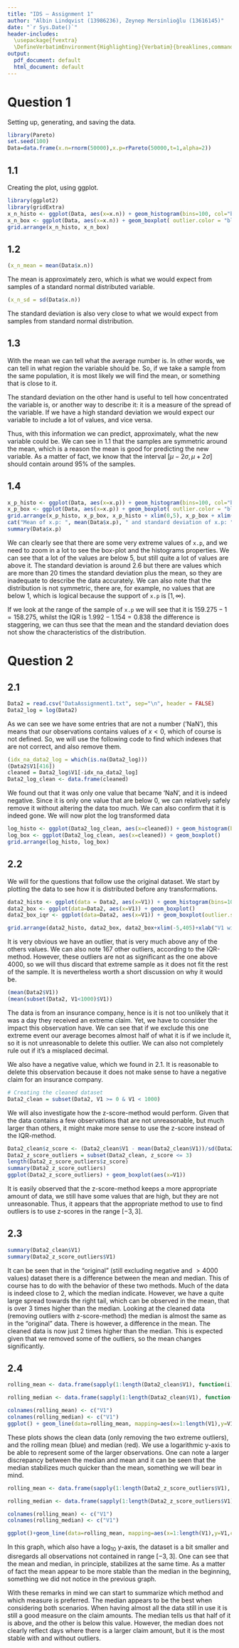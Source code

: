 ```yaml
---
title: "IDS — Assignment 1"
author: "Albin Lindqvist (13986236), Zeynep Mersinlioğlu (13616145)"
date: "`r Sys.Date()`"
header-includes:
  \usepackage{fvextra}
  \DefineVerbatimEnvironment{Highlighting}{Verbatim}{breaklines,commandchars=\\\{\}}
output:
  pdf_document: default
  html_document: default
---
```

<style type="text/css">

h1.title {

  text-align: center;
}
h4.author {
  text-align: center;
}
h4.date {
  text-align: center;
}
</style>


# Question 1

Setting up, generating, and saving the data. 

```r
library(Pareto)
set.seed(100)
Data=data.frame(x.n=rnorm(50000),x.p=rPareto(50000,t=1,alpha=2))
```

## 1.1

Creating the plot, using ggplot.

```r
library(ggplot2)
library(gridExtra)
x_n_histo <- ggplot(Data, aes(x=x.n)) + geom_histogram(bins=100, col="black", fill="grey") 
x_n_box <- ggplot(Data, aes(x=x.n)) + geom_boxplot( outlier.color = "black")
grid.arrange(x_n_histo, x_n_box)
```

## 1.2

```r
(x_n_mean = mean(Data$x.n))
```

The mean is approximately zero, which is what we would expect from samples of a standard normal distributed variable.

```r
(x_n_sd = sd(Data$x.n))
```

The standard deviation is also very close to what we would expect from samples from standard normal distribution.

## 1.3

With the mean we can tell what the average number is. In other words, we can tell in what region the variable should be. So, if we take a sample from the same population, it is most likely we will find the mean, or something that is close to it.

The standard deviation on the other hand is useful to tell how concentrated the variable is, or another way to describe it: it is a measure of the spread of the variable. If we have a high standard deviation we would expect our variable to include a lot of values, and vice versa.

Thus, with this information we can predict, approximately, what the new variable could be. We can see in 1.1 that the samples are symmetric around the mean, which is a reason the mean is good for predicting the new variable. As a matter of fact, we know that the interval $[\mu-2\sigma,\mu+2\sigma]$ should contain around $95\%$ of the samples.

## 1.4

```r
x_p_histo <- ggplot(Data, aes(x=x.p)) + geom_histogram(bins=100, col="black", fill="grey")
x_p_box <- ggplot(Data, aes(x=x.p)) + geom_boxplot( outlier.color = "black")
grid.arrange(x_p_histo, x_p_box, x_p_histo + xlim(0,5), x_p_box + xlim(0,5))
cat("Mean of x.p: ", mean(Data$x.p), " and standard deviation of x.p: ", sd(Data$x.p), " the median of x.p: ", median(Data$x.p), ".\n", sep = "")
summary(Data$x.p)
```

We can clearly see that there are some very extreme values of `x.p`, and we need to zoom in a lot to see the box-plot and the histograms properties. We can see that a lot of the values are below $5$, but still quite a lot of values are above it. The standard deviation is around $2.6$ but there are values which are more than 20 times the standard deviation plus the mean, so they are inadequate to describe the data accurately. We can also note that the distribution is not symmetric, there are, for example, no values that are below 1, which is logical because the support of `x.p` is $[1,\infty)$.

If we look at the range of the sample of `x.p` we will see that it is $159.275-1=158.275$, whilst the IQR is $1.992-1.154=0.838$ the difference is staggering, we can thus see that the mean and the standard deviation does not show the characteristics of the distribution.

# Question 2

## 2.1

```r
Data2 = read.csv("DataAssignment1.txt", sep="\n", header = FALSE)
Data2_log = log(Data2)
```

As we can see we have some entries that are not a number ('NaN'), this means that our observations contains values of $x<0$, which of course is not defined. So, we will use the following code to find which indexes that are not correct, and also remove them.

```r
(idx_na_data2_log = which(is.na(Data2_log)))
(Data2$V1[416])
cleaned = Data2_log$V1[-idx_na_data2_log]
Data2_log_clean <- data.frame(cleaned)
```

We found out that it was only one value that became 'NaN', and it is indeed negative. Since it is only one value that are below 0, we can relatively safely remove it without altering the data too much. We can also confirm that it is indeed gone. We will now plot the log transformed data

```r
log_histo <- ggplot(Data2_log_clean, aes(x=cleaned)) + geom_histogram(bins=50, fill="black", col="grey")
log_box <- ggplot(Data2_log_clean, aes(x=cleaned)) + geom_boxplot()
grid.arrange(log_histo, log_box)
```

## 2.2
We will for the questions that follow use the original dataset. We start by plotting the data to see how it is distributed before any transformations.

```r
data2_histo <- ggplot(data = Data2, aes(x=V1)) + geom_histogram(bins=100, fill="black", col="grey")
data2_box <- ggplot(data=Data2, aes(x=V1)) + geom_boxplot()
data2_box_iqr <- ggplot(data=Data2, aes(x=V1)) + geom_boxplot(outlier.shape = 0, outlier.stroke = 0) + xlim(median(Data2$V1)-1.5*IQR(Data2$V1), median(Data2$V1)+1.5*IQR(Data2$V1))+xlab("V1 without outliers with IQR-method")

grid.arrange(data2_histo, data2_box, data2_box+xlim(-5,405)+xlab("V1 without largest observation"),data2_box_iqr )
```

It is very obvious we have an outlier, that is very much above any of the others values. We can also note 167 other outliers, according to the IQR-method. However, these outliers are not as significant as the one above $4000$, so we will thus discard that extreme sample as it does not fit the rest of the sample. It is nevertheless worth a short discussion on why it would be.

```r
(mean(Data2$V1))
(mean(subset(Data2, V1<1000)$V1))
```

The data is from an insurance company, hence is it is not too unlikely that it was a day they received an extreme claim. Yet, we have to consider the impact this observation have. We can see that if we exclude this one extreme event our average becomes almost half of what it is if we include it, so it is not unreasonable to delete this outlier. We can also not completely rule out if it's a misplaced decimal.

We also have a negative value, which we found in 2.1. It is reasonable to delete this observation because it does not make sense to have a negative claim for an insurance company.

```r
# Creating the cleaned dataset
Data2_clean = subset(Data2, V1 >= 0 & V1 < 1000)
```

We will also investigate how the z-score-method would perform. Given that the data contains a few observations that are not unreasonable, but much larger than others, it might make more sense to use the z-score instead of the IQR-method.
```r
Data2_clean$z_score <- (Data2_clean$V1 - mean(Data2_clean$V1))/sd(Data2_clean$V1)
Data2_z_score_outliers = subset(Data2_clean, z_score <= 3)
length(Data2_z_score_outliers$z_score)
summary(Data2_z_score_outliers)
ggplot(Data2_z_score_outliers) + geom_boxplot(aes(x=V1))
```
It is easily observed that the z-score-method keeps a more appropriate amount of data, we still have some values that are high, but they are not unreasonable. Thus, it appears that the appropriate method to use to find outliers is to use z-scores in the range $[-3,3]$.


## 2.3

```r
summary(Data2_clean$V1)
summary(Data2_z_score_outliers$V1)
```
It can be seen that in the "original" (still excluding negative and $>4000$ values) dataset there is a difference between the mean and median. This of course has to do with the behavior of these two methods. Much of the data is indeed close to 2, which the median indicate. However, we have a quite large spread towards the right tail, which can be observed in the mean, that is over $3$ times higher than the median.
Looking at the cleaned data (removing outliers with z-score-method) the median is almost the same as in the "original" data. There is however, a difference in the mean. The cleaned data is now just $2$ times higher than the median. This is expected given that we removed some of the outliers, so the mean changes significantly.


## 2.4
```r
rolling_mean <- data.frame(sapply(1:length(Data2_clean$V1), function(i)mean(Data2_clean$V1[1:i])))

rolling_median <- data.frame(sapply(1:length(Data2_clean$V1), function(i)median(Data2_clean$V1[1:i])))

colnames(rolling_mean) <- c("V1")
colnames(rolling_median) <- c("V1")
ggplot() + geom_line(data=rolling_mean, mapping=aes(x=1:length(V1),y=V1,colour="mean")) + geom_line(data=rolling_median, mapping=aes(x=1:length(V1),y=V1,colour="median")) + geom_point(data=Data2_clean, aes(x=1:length(V1),y=V1, colour="observation"), alpha=0.2) + labs(x="Day",y="Claims (log10)",title = "All data except extreme outliers", colour="Type") + scale_y_log10()

```

These plots shows the clean data (only removing the two extreme outliers), and the rolling mean (blue) and median (red). We use a logarithmic y-axis to be able to represent some of the larger observations. One can note a larger discrepancy between the median and mean and it can be seen that the median stabilizes much quicker than the mean, something we will bear in mind.

```r
rolling_mean <- data.frame(sapply(1:length(Data2_z_score_outliers$V1), function(i)mean(Data2_z_score_outliers$V1[1:i])))

rolling_median <- data.frame(sapply(1:length(Data2_z_score_outliers$V1), function(i)median(Data2_z_score_outliers$V1[1:i])))

colnames(rolling_mean) <- c("V1")
colnames(rolling_median) <- c("V1")

ggplot()+geom_line(data=rolling_mean, mapping=aes(x=1:length(V1),y=V1,colour="mean")) + geom_line(data=rolling_median, mapping=aes(x=1:length(V1),y=V1,colour="median")) + geom_point(data=Data2_z_score_outliers, aes(x=1:length(V1),y=V1, colour="observation"),alpha=0.2) + labs(x="Day",y="Claims (log10)",title = "Outliers removed via z-score-method", colour="Type") + scale_y_log10()
```

In this graph, which also have a $\log_{10}$ y-axis, the dataset is a bit smaller and disregards all observations not contained in range $[-3,3]$. One can see that the mean and median, in principle, stabilizes at the same time. As a matter of fact the mean appear to be more stable than the median in the beginning, something we did not notice in the previous graph.

With these remarks in mind we can start to summarize which method and which measure is preferred. The median appears to be the best when considering both scenarios. When having almost all the data still in use it is still a good measure on the claim amounts. The median tells us that half of it is above, and the other is below this value. However, the median does not clearly reflect days where there is a larger claim amount, but it is the most stable with and without outliers.

